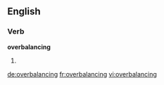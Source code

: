 ==English==

===Verb===
'''overbalancing'''

# {{present participle of|overbalance}}

[[de:overbalancing]]
[[fr:overbalancing]]
[[vi:overbalancing]]
